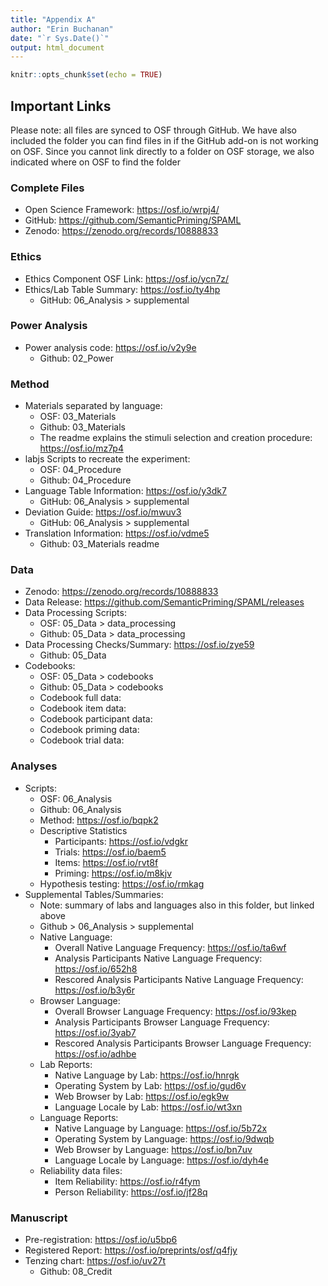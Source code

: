 ```yaml
---
title: "Appendix A"
author: "Erin Buchanan"
date: "`r Sys.Date()`"
output: html_document
---
```


```r
knitr::opts_chunk$set(echo = TRUE)
```

## Important Links

Please note: all files are synced to OSF through GitHub. We have also included the folder you can find files in if the GitHub add-on is not working on OSF. Since you cannot link directly to a folder on OSF storage, we also indicated where on OSF to find the folder

### Complete Files

-   Open Science Framework: <https://osf.io/wrpj4/>
-   GitHub: <https://github.com/SemanticPriming/SPAML>
-   Zenodo: <https://zenodo.org/records/10888833>

### Ethics

-   Ethics Component OSF Link: <https://osf.io/ycn7z/>
-   Ethics/Lab Table Summary: <https://osf.io/ty4hp>
    -   GitHub: 06_Analysis \> supplemental

### Power Analysis

-   Power analysis code: <https://osf.io/v2y9e>
    -   Github: 02_Power

### Method

-   Materials separated by language:
    -   OSF: 03_Materials
    -   Github: 03_Materials
    -   The readme explains the stimuli selection and creation procedure: <https://osf.io/mz7p4>
-   labjs Scripts to recreate the experiment:
    -   OSF: 04_Procedure
    -   Github: 04_Procedure
-   Language Table Information: <https://osf.io/y3dk7>
    -   GitHub: 06_Analysis \> supplemental
-   Deviation Guide: <https://osf.io/mwuv3>
    -   GitHub: 06_Analysis \> supplemental
-   Translation Information: <https://osf.io/vdme5>
    -   Github: 03_Materials readme

### Data

-   Zenodo: <https://zenodo.org/records/10888833>
-   Data Release: <https://github.com/SemanticPriming/SPAML/releases>
-   Data Processing Scripts:
    -   OSF: 05_Data \> data_processing
    -   Github: 05_Data \> data_processing
-   Data Processing Checks/Summary: <https://osf.io/zye59>
    -   Github: 05_Data
-   Codebooks:
    -   OSF: 05_Data \> codebooks
    -   Github: 05_Data \> codebooks
    -   Codebook full data:
    -   Codebook item data:
    -   Codebook participant data:
    -   Codebook priming data:
    -   Codebook trial data:

### Analyses

-   Scripts:
    -   OSF: 06_Analysis
    -   Github: 06_Analysis
    -   Method: <https://osf.io/bqpk2>
    -   Descriptive Statistics
        -   Participants: <https://osf.io/vdgkr>
        -   Trials: <https://osf.io/baem5>
        -   Items: <https://osf.io/rvt8f>
        -   Priming: <https://osf.io/m8kjv>
    -   Hypothesis testing: <https://osf.io/rmkag>
-   Supplemental Tables/Summaries:
    -   Note: summary of labs and languages also in this folder, but linked above
    -   Github \> 06_Analysis \> supplemental
    -   Native Language:
        -   Overall Native Language Frequency: <https://osf.io/ta6wf>
        -   Analysis Participants Native Language Frequency: <https://osf.io/652h8>
        -   Rescored Analysis Participants Native Language Frequency: <https://osf.io/b3y6r>
    -   Browser Language:
        -   Overall Browser Language Frequency: <https://osf.io/93kep>
        -   Analysis Participants Browser Language Frequency: <https://osf.io/3yab7>
        -   Rescored Analysis Participants Browser Language Frequency: <https://osf.io/adhbe>
    -   Lab Reports:
        -   Native Language by Lab: <https://osf.io/hnrgk>
        -   Operating System by Lab: <https://osf.io/gud6v>
        -   Web Browser by Lab: <https://osf.io/egk9w>
        -   Language Locale by Lab: <https://osf.io/wt3xn>
    -   Language Reports:
        -   Native Language by Language: <https://osf.io/5b72x>
        -   Operating System by Language: <https://osf.io/9dwqb>
        -   Web Browser by Language: <https://osf.io/bn7uv>
        -   Language Locale by Language: <https://osf.io/dyh4e>
    -   Reliability data files:
        -   Item Reliability: <https://osf.io/r4fym>
        -   Person Reliability: <https://osf.io/jf28q>

### Manuscript

-   Pre-registration: <https://osf.io/u5bp6>
-   Registered Report: <https://osf.io/preprints/osf/q4fjy>
-   Tenzing chart: <https://osf.io/uv27t>
    -   Github: 08_Credit
